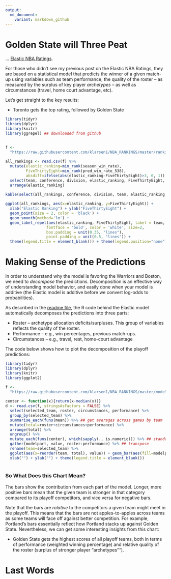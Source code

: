 ```yaml
---
output:
  md_document:
    variant: markdown_github
---
```

  
# Golden State will Three Peat
  


... [Elastic NBA Ratings](https://github.com/klarsen1/NBA_RANKINGS). 

For those who didn't see my previous post on the Elastic NBA Ratings, they are based on a statistical model that predicts the winner of a given match-up using variables such as team performance, the quality of the roster -- as measured by the surplus of key player *archetypes* -- as well as circumstances (travel, home court advantage, etc).

Let's get straight to the key results:

* Toronto gets the top rating, followed by Golden State



```r
library(tidyr)
library(dplyr)
library(knitr)
library(ggrepel) ## downloaded from github

 
f <-
  "https://raw.githubusercontent.com/klarsen1/NBA_RANKINGS/master/rankings/rankings_2018-12-13.csv"
 
all_rankings <- read.csv(f) %>%
  mutate(elastic_ranking=min_rank(season_win_rate),
         FiveThirtyEight=min_rank(pred_win_rate_538),
         absdiff=ifelse(abs(elastic_ranking-FiveThirtyEight)>3, 0, 1)) %>%
  select(team, conference, division, elastic_ranking, FiveThirtyEight, absdiff) %>%
  arrange(elastic_ranking)
 
kable(select(all_rankings, conference, division, team, elastic_ranking, FiveThirtyEight))

ggplot(all_rankings, aes(x=elastic_ranking, y=FiveThirtyEight)) +
  xlab("Elastic Ranking") + ylab("FiveThirtyEight") +
  geom_point(size = 2, color = 'black') +
  geom_smooth(method='lm') + 
  geom_label_repel(aes(elastic_ranking, FiveThirtyEight, label = team, fill=factor(absdiff)),
                  fontface = 'bold', color = 'white', size=2,
                  box.padding = unit(0.35, "lines"),
                  point.padding = unit(0.5, "lines")) + 
  theme(legend.title = element_blank()) + theme(legend.position="none")

```


# Making Sense of the Predictions

In order to understand why the model is favoring the Warriors and Boston, we need to *decompose* the predictions. Decomposition is an effective way of understanding model behavior, and easily done when your model is additive (the Elastic model is additive before we convert log-odds to probabilities).

As described in the [readme file](https://github.com/klarsen1/NBA_RANKINGS), the R code behind the Elastic model automatically decomposes the predictions into three parts:
 
* Roster -- archetype allocation deficits/surpluses. This group of variables reflects the quality of the roster.
* Performance -- e.g., win percentages, previous match-ups.
* Circumstances -- e.g., travel, rest, home-court advantage
 
The code below shows how to plot the decomposition of the playoff predictions:
 
```r
library(tidyr)
library(dplyr)
library(knitr)
library(ggplot2)

f <-
  "https://raw.githubusercontent.com/klarsen1/NBA_RANKINGS/master/modeldetails/score_decomp_2018-12-13.csv"
 
center <- function(x){return(x-median(x))}
d <- read.csv(f, stringsAsFactors = FALSE) %>%
  select(selected_team, roster, circumstances, performance) %>%
  group_by(selected_team) %>%
  summarise_each(funs(mean)) %>% ## get averages across games by team
  mutate(total=roster+circumstances+performance) %>%
  arrange(total) %>%
  ungroup() %>%
  mutate_each(funs(center), which(sapply(., is.numeric))) %>% ## standardize across teams
  gather(modelpart, value, roster:performance) %>% ## transpose
  rename(team=selected_team) %>%
  ggplot(aes(x=reorder(team, total), value)) + geom_bar(aes(fill=modelpart), stat="identity") + coord_flip() +
  xlab("") + ylab("") + theme(legend.title = element_blank())
 
```

### So What Does this Chart Mean?

The bars show the contribution from each part of the model. Longer, more positive bars mean that the given team is stronger in that category compared to its playoff competitors, and vice versa for negative bars. 

Note that the bars are *relative* to the competitors a given team might meet in the playoff. This means that the bars are not apples-to-apples across teams as some teams will face off against better competition. For example, Portland's bars essentially reflect how Portland stacks up against Golden State. Nevertheless, we can get some interesting insights from this chart:

* Golden State gets the highest scores of all playoff teams, both in terms of performance (weighted winning percentage) and relative quality of the roster (surplus of stronger player "archetypes"").

# Last Words


